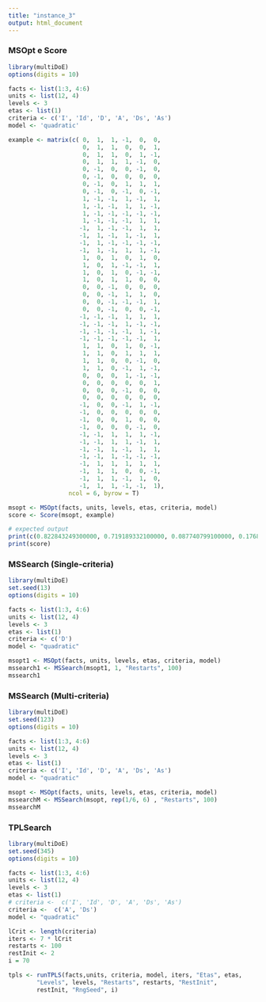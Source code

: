 ```yaml
---
title: "instance_3"
output: html_document
---
```


### MSOpt e Score 

```r
library(multiDoE)
options(digits = 10)

facts <- list(1:3, 4:6)
units <- list(12, 4)
levels <- 3
etas <- list(1)
criteria <- c('I', 'Id', 'D', 'A', 'Ds', 'As')
model <- 'quadratic'

example <- matrix(c( 0,  1,  1, -1,  0,  0,
                     0,  1,  1,  0,  0,  1,
                     0,  1,  1,  0,  1, -1,
                     0,  1,  1,  1, -1,  0,
                     0, -1,  0,  0, -1,  0,
                     0, -1,  0,  0,  0,  0,
                     0, -1,  0,  1,  1,  1,
                     0, -1,  0, -1,  0, -1,
                     1, -1, -1,  1, -1,  1,
                     1, -1, -1,  1,  1, -1,
                     1, -1, -1, -1, -1, -1,
                     1, -1, -1, -1,  1,  1,
                    -1,  1, -1, -1,  1,  1,
                    -1,  1, -1,  1, -1,  1,
                    -1,  1, -1, -1, -1, -1,
                    -1,  1, -1,  1,  1, -1,
                     1,  0,  1,  0,  1,  0,
                     1,  0,  1, -1, -1,  1,
                     1,  0,  1,  0, -1, -1,
                     1,  0,  1,  1,  0,  0,
                     0,  0, -1,  0,  0,  0,
                     0,  0, -1,  1,  1,  0,
                     0,  0, -1, -1, -1,  1,
                     0,  0, -1,  0,  0, -1,
                    -1, -1, -1,  1,  1,  1,
                    -1, -1, -1,  1, -1, -1,
                    -1, -1, -1, -1,  1, -1,
                    -1, -1, -1, -1, -1,  1,
                     1,  1,  0,  1,  0, -1,
                     1,  1,  0,  1,  1,  1,
                     1,  1,  0,  0, -1,  0,
                     1,  1,  0, -1,  1, -1,
                     0,  0,  0,  1, -1, -1,
                     0,  0,  0,  0,  0,  1,
                     0,  0,  0, -1,  0,  0,
                     0,  0,  0,  0,  0,  0,
                    -1,  0,  0, -1,  1, -1,
                    -1,  0,  0,  0,  0,  0,
                    -1,  0,  0,  1,  0,  0,
                    -1,  0,  0,  0, -1,  0,
                    -1, -1,  1,  1,  1, -1,
                    -1, -1,  1,  1, -1,  1,
                    -1, -1,  1, -1,  1,  1,
                    -1, -1,  1, -1, -1, -1,
                    -1,  1,  1,  1,  1,  1,
                    -1,  1,  1,  0,  0, -1,
                    -1,  1,  1, -1,  1,  0,
                    -1,  1,  1, -1, -1,  1),
                 ncol = 6, byrow = T)

msopt <- MSOpt(facts, units, levels, etas, criteria, model)
score <- Score(msopt, example)

# expected output 
print(c(0.822843249300000, 0.719189332100000, 0.087740799100000, 0.176822808600000, 0.087184909200000, 0.119542430200000))
print(score)

```

### MSSearch (Single-criteria)

```r
library(multiDoE)
set.seed(13)
options(digits = 10)

facts <- list(1:3, 4:6)
units <- list(12, 4)
levels <- 3
etas <- list(1)
criteria <- c('D')
model <- "quadratic"

msopt1 <- MSOpt(facts, units, levels, etas, criteria, model)
mssearch1 <- MSSearch(msopt1, 1, "Restarts", 100)
mssearch1
```



### MSSearch (Multi-criteria) 

```r
library(multiDoE)
set.seed(123)
options(digits = 10)

facts <- list(1:3, 4:6)
units <- list(12, 4)
levels <- 3
etas <- list(1)
criteria <- c('I', 'Id', 'D', 'A', 'Ds', 'As')
model <- "quadratic"

msopt <- MSOpt(facts, units, levels, etas, criteria, model)
mssearchM <- MSSearch(msopt, rep(1/6, 6) , "Restarts", 100)
mssearchM
```


### TPLSearch  

```r
library(multiDoE)
set.seed(345)
options(digits = 10)

facts <- list(1:3, 4:6)
units <- list(12, 4)
levels <- 3
etas <- list(1)
# criteria <-  c('I', 'Id', 'D', 'A', 'Ds', 'As')
criteria <-  c('A', 'Ds')
model <- "quadratic"

lCrit <- length(criteria)
iters <- 7 * lCrit
restarts <- 100
restInit <- 2
i = 70

tpls <- runTPLS(facts,units, criteria, model, iters, "Etas", etas,
        "Levels", levels, "Restarts", restarts, "RestInit",
        restInit, "RngSeed", i)

```

